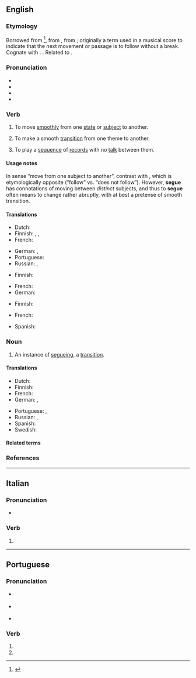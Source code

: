 {{also|segué}}
==English==
{{was wotd|2006|December|7}}

===Etymology===
{{root|en|ine-pro|*sekʷ-|id=follow}}
Borrowed from {{bor|en|it|segue||it follows}} <ref>{{R:Etymonline}}</ref>, from {{m|it|seguire||to follow}}, from {{der|en|la|sequor}}; originally a term used in a musical score to indicate that the next movement or passage is to follow without a break. Cognate with {{cog|es|seguir}}. {{doublet|en|sue}}. Related to {{m|en|suit}}.

===Pronunciation===
* {{IPA|en|/ˈsɛɡweɪ/}}
* {{audio|en|en-us-segue.ogg|Audio (US)}}
* {{audio|en|en-au-segue.ogg|Audio (AU)}}
* {{homophones|en|Segway}}

===Verb===
{{en-verb|segue|d}}

# To move [[smoothly]] from one [[state]] or [[subject]] to another.
#: {{syn|en|transition}}
#: {{ux|en|I can tell she’s going to '''segue''' from our conversation about school to the topic of marriage.}}
# {{lb|en|music}} To make a smooth [[transition]] from one theme to another.
#: {{ux|en|Beethoven’s symphonies effortlessly '''segue''' from one theme to the next.}}
# {{lb|en|of a disk jockey}} To play a [[sequence]] of [[record]]s with no [[talk]] between them.

====Usage notes====
In sense “move from one subject to another”, contrast with {{m|en|non sequitur||abrupt transition}}, which is etymologically opposite (“follow” vs. “does not follow”). However, '''segue''' has connotations of moving between ''distinct'' subjects, and thus to '''segue''' often means to change rather abruptly, with at best a pretense of smooth transition.

====Translations====
{{trans-top|to move smoothly from one topic to another}}
* Dutch: {{t+|nl|van}} {{t+|nl|thema}} {{t+|nl|wisselen}}
* Finnish: {{t|fi|[[siirtyä]] [[juohevasti]]}}, {{t+|fi|sujuvasti}}, {{t|fi|huomaamatta}}
* French: {{t+|fr|enchaîner}}
{{trans-mid}}
* German: {{t+|de|überleiten}} {{qualifier|topic, conversation}}, {{t+|de|wechseln}} {{qualifier|state, position, etc.}}
* Portuguese: {{t|pt|[[passar]] [[para]]}}
* Russian: {{t|ru|[[пла́вно]] [[переходи́ть]]|impf}}, {{t|ru|[[продолжа́ть]] [[та́к же]]|impf}}
{{trans-bottom}}

{{trans-top|music: to move smoothly from one theme to another}}
* Finnish: {{t+|fi|liukua}}
{{trans-mid}}
* French: {{t+|fr|enchaîner}}
* German: {{t+|de|überleiten}}
{{trans-bottom}}

{{trans-top|to play a sequence of records without talking in between}}
* Finnish: {{t|fi|[[soittaa]] [[putkeen]]}}
{{trans-mid}}
* French: {{t+|fr|enchaîner}}
{{trans-bottom}}

{{checktrans-top}}
* Spanish: {{t-check|es|transición suave}}
{{trans-mid}}
{{trans-bottom}}

===Noun===
{{en-noun}}

# An instance of [[segueing]], a [[transition]].

====Translations====
{{trans-top|an instance of segueing, a transition}}
* Dutch: {{t+|nl|overgang|m}}
* Finnish: {{t+|fi|siirtymä}}
* French: {{t+|fr|transition|f}}
* German: {{t+|de|Übergang|m}}, {{t+|de|Überleitung|f}}
{{trans-mid}}
* Portuguese: {{t+|pt|passagem}}, {{t+|pt|transição}}
* Russian: {{t|ru|се́гуэ|n}}, {{t|ru|[[пла́вный]] [[перехо́д]]|m}}
* Spanish: {{t+|es|transición|f}}
* Swedish: {{t+|sv|övergång|c}}
{{trans-bottom}}

====Related terms====
{{rootsee|en|sekʷ}}

===References===
<references />

----

==Italian==

===Pronunciation===
* {{IPA|it|/ˈsɛɡwe/|}}

===Verb===
{{head|it|verb forms}}

# {{inflection of|it|seguire||3|s|pres|ind}}

----

==Portuguese==

===Pronunciation===
* {{a|Portugal}} {{IPA|pt|/ˈsɛ.ɣɨ/|/ˈsɛ.ɡɨ/}}
* {{a|Brazil}} {{IPA|pt|/ˈsɛ.ɡi/}}
* {{a|South Brazil}} {{IPA|pt|/ˈsɛ.ɡe/}}

===Verb===
{{head|pt|verb form}}

# {{pt-verb-form-of|seguir|e}}
# {{pt-verb-form-of|segar|e}}